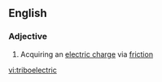 ==English==

===Adjective===
{{en-adj}}

#{{physics}} Acquiring an [[electric charge]] via [[friction]]

[[vi:triboelectric]]